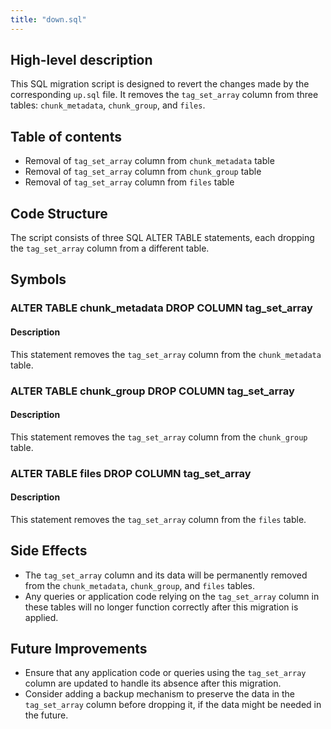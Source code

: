 ```yaml
---
title: "down.sql"
---
```


## High-level description
This SQL migration script is designed to revert the changes made by the corresponding `up.sql` file. It removes the `tag_set_array` column from three tables: `chunk_metadata`, `chunk_group`, and `files`.

## Table of contents
- Removal of `tag_set_array` column from `chunk_metadata` table
- Removal of `tag_set_array` column from `chunk_group` table
- Removal of `tag_set_array` column from `files` table

## Code Structure
The script consists of three SQL ALTER TABLE statements, each dropping the `tag_set_array` column from a different table.

## Symbols

### ALTER TABLE chunk_metadata DROP COLUMN tag_set_array
#### Description
This statement removes the `tag_set_array` column from the `chunk_metadata` table.

### ALTER TABLE chunk_group DROP COLUMN tag_set_array
#### Description
This statement removes the `tag_set_array` column from the `chunk_group` table.

### ALTER TABLE files DROP COLUMN tag_set_array
#### Description
This statement removes the `tag_set_array` column from the `files` table.

## Side Effects
- The `tag_set_array` column and its data will be permanently removed from the `chunk_metadata`, `chunk_group`, and `files` tables.
- Any queries or application code relying on the `tag_set_array` column in these tables will no longer function correctly after this migration is applied.

## Future Improvements
- Ensure that any application code or queries using the `tag_set_array` column are updated to handle its absence after this migration.
- Consider adding a backup mechanism to preserve the data in the `tag_set_array` column before dropping it, if the data might be needed in the future.